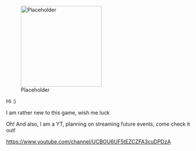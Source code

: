[[File:Placeholder|thumb|220px]]

Hi :) 




I am rather new to this game, wish me luck

Oh! And also, I am a YT, planning on streaming future events, come check it out!



https://www.youtube.com/channel/UCBOU6UF5tEZCZFA3cuDPDzA